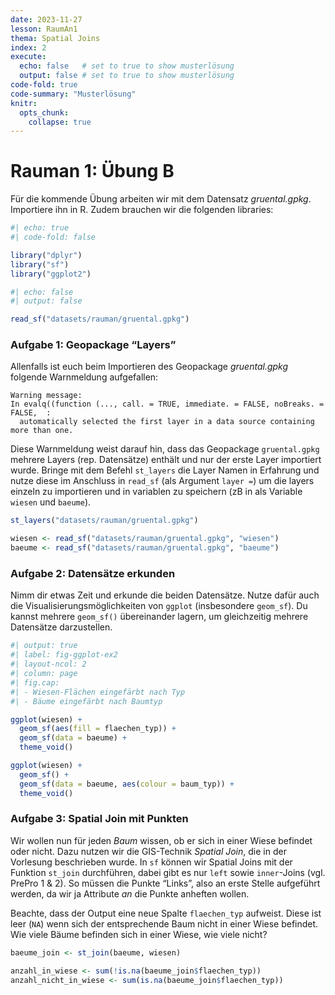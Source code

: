 ```yaml
---
date: 2023-11-27
lesson: RaumAn1
thema: Spatial Joins
index: 2
execute: 
  echo: false   # set to true to show musterlösung
  output: false # set to true to show musterlösung
code-fold: true
code-summary: "Musterlösung"
knitr:
  opts_chunk: 
    collapse: true  
---
```


# Rauman 1: Übung B {#sec-rauman1b}

Für die kommende Übung arbeiten wir mit dem Datensatz *gruental.gpkg*. Importiere ihn in R. Zudem brauchen wir die folgenden libraries:

```r
#| echo: true
#| code-fold: false

library("dplyr")
library("sf")
library("ggplot2")
```

```r
#| echo: false
#| output: false

read_sf("datasets/rauman/gruental.gpkg")
```

### Aufgabe 1: Geopackage "Layers"

Allenfalls ist euch beim Importieren des Geopackage *gruental.gpkg* folgende Warnmeldung aufgefallen:

```
Warning message:
In evalq((function (..., call. = TRUE, immediate. = FALSE, noBreaks. = FALSE,  :
  automatically selected the first layer in a data source containing more than one.
```

Diese Warnmeldung weist darauf hin, dass das Geopackage `gruental.gpkg` mehrere Layers (rep. Datensätze) enthält und nur der erste Layer importiert wurde. Bringe mit dem Befehl `st_layers` die Layer Namen in Erfahrung und nutze diese im Anschluss in `read_sf` (als Argument `layer = `) um die layers einzeln zu importieren und in variablen zu speichern (zB in als Variable `wiesen` und `baeume`).

```r
st_layers("datasets/rauman/gruental.gpkg")

wiesen <- read_sf("datasets/rauman/gruental.gpkg", "wiesen")
baeume <- read_sf("datasets/rauman/gruental.gpkg", "baeume")
```

### Aufgabe 2: Datensätze erkunden

Nimm dir etwas Zeit und erkunde die beiden Datensätze. Nutze dafür auch die Visualisierungsmöglichkeiten von `ggplot` (insbesondere `geom_sf`). Du kannst mehrere `geom_sf()` übereinander lagern, um gleichzeitig mehrere Datensätze darzustellen.

```r
#| output: true
#| label: fig-ggplot-ex2
#| layout-ncol: 2
#| column: page
#| fig.cap:
#| - Wiesen-Flächen eingefärbt nach Typ
#| - Bäume eingefärbt nach Baumtyp

ggplot(wiesen) +
  geom_sf(aes(fill = flaechen_typ)) +
  geom_sf(data = baeume) +
  theme_void()

ggplot(wiesen) +
  geom_sf() +
  geom_sf(data = baeume, aes(colour = baum_typ)) +
  theme_void()
```

### Aufgabe 3:  Spatial Join mit Punkten {#sec-spatial-join-points}

Wir wollen nun für jeden *Baum* wissen, ob er sich in einer Wiese befindet oder nicht. Dazu nutzen wir die GIS-Technik *Spatial Join*, die in der Vorlesung beschrieben wurde. In `sf` können wir Spatial Joins mit der Funktion `st_join` durchführen, dabei gibt es nur `left` sowie `inner`-Joins (vgl. PrePro 1 & 2). So müssen die Punkte "Links", also an erste Stelle aufgeführt werden, da wir ja Attribute *an* die Punkte anheften wollen.

Beachte, dass der Output eine neue Spalte `flaechen_typ` aufweist. Diese ist leer (`NA`) wenn sich der entsprechende Baum nicht in einer Wiese befindet. Wie viele Bäume befinden sich in einer Wiese, wie viele nicht?

```r
baeume_join <- st_join(baeume, wiesen)

anzahl_in_wiese <- sum(!is.na(baeume_join$flaechen_typ))
anzahl_nicht_in_wiese <- sum(is.na(baeume_join$flaechen_typ))
```
